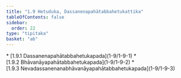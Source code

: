 ```yaml
---
title: "1.9 Hetuduka, Dassanenapahātabbahetukattika"
tableOfContents: false
sidebar:
  order: 22
type: "tipitaka"
basket: "ab"
---
```



<DynamicBreadcrumb />



<TableOfContents>
* [1.9.1 Dassanenapahātabbahetukapada](1-9/1-9-1)
* [1.9.2 Bhāvanāyapahātabbahetukapada](1-9/1-9-2)
* [1.9.3 Nevadassanenanabhāvanāyapahātabbahetukapada](1-9/1-9-3)
</TableOfContents>
